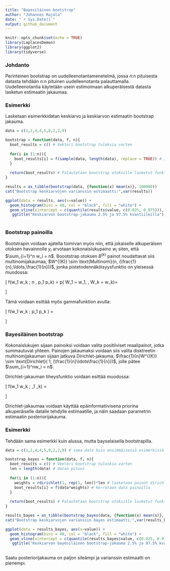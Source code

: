 ```yaml
---
title: "Bayesiläinen bootstrap"
author: "Johannes Rajala"
date: "`r Sys.Date()`"
output: github_document
---
```


```r
knitr::opts_chunk$set(echo = TRUE)
library(LaplacesDemon)
library(ggplot2)
library(tidyverse)
```

### Johdanto

Perinteinen bootstrap on uudelleenotantamenetelmä, jossa $n$:n pituisesta datasta tehdään $n$:n pituinen uudelleenotanta palauttamalla. Uudelleenotantia käytetään usein estimoimaan alkuperäisestä datasta lasketun estimaatin jakaumaa. 

### Esimerkki

Lasketaan esimerkkidatan keskiarvo ja keskiarvon estimaatin bootstrap jakauma.

```r
data = c(1,2,4,4,5,8,2,2,9)

bootstrap = function(data, f, n){
  boot_results = c() # Vektori bootstrap tuloksia varten
  
  for(i in (1:n)){
    boot_results[i] = f(sample(data, length(data), replace = TRUE)) # Iteroidaan n kertaa ja lasketaan joka kerta funktion arvo bootstrap otokselle 
  }
  
  return(boot_results) # Palautetaan bootstrap otoksille lasketut funktion arvot 
}
```

```r
results = as_tibble(bootstrap(data, {function(x) mean(x)}, 100000))
cat("Bootstrap keskiarvojen varianssin estimaatti:",var(results))
```

```r
ggplot(data = results, aes(x=value)) +
  geom_histogram(bins = 40, col = "black", fill = "white") +
  geom_vline(xintercept = c(quantile(results$value, c(0.025, 0.975))), col = "red", linewidth = 0.6) +
   ggtitle("Keskiarvon bootstrap-jakauma 2.5% ja 97.5% kvantiileilla")
  
```

### Bootstrap painoilla

Bootstrapin voidaan ajatella toimivan myös niin, että jokaiselle alkuperäisen otoksen havainnolle $y_i$ arvotaan kokonaislukupaino $w_i$ siten, että $\sum_{i=1}^n w_i = n$. Boootstrap otoksen $B^{(k)}$ painot noudattavat siis multinomijakaumaa, $W^{(K)} \sim \text{Multinomi}(n, (\frac{1}{n},\ldots,\frac{1}{n}))$, jonka pistetodennäköisyysfunktio on yleisessä muodossa:

\[
f(w_1 \ldots w_k ; n , p_1 \ldots p_k) = p( W_1 = w_1, \ldots, W_k = w_k)= \begin{cases} 
\frac{n!} {w_1! \ldots w_k!}p_1^{w_1} \ldots p_k^{w_k} & , \text{ kun } \sum_{i=1}^{k} w_i = n \\
0 & , \text{ muuten.}
\end{cases}
\]

Tämä voidaan esittää myös gammafunktion avulla: 

\[
f(w_1 \ldots w_k ; p_1 \ldots p_k ) = \begin{cases} 
\frac{ \Gamma( \sum_{i=1}^k w_i + 1)}{ \prod_{i=1}^k \Gamma(w_i+1)} \prod_{i=1}^k p_i^{k_i} & , \text{ kun } \sum_{i=1}^{k} w_i = 1 \\
0 & , \text{ muuten.}
\end{cases}
\]

### Bayesiläinen bootstrap

Kokonaislukujen sijaan painoiksi voidaan valita positiiviset reaalipainot, jotka summautuvat yhteen. Painojen jakaumaksi voidaan siis valita disktreetin multinomijakauman sijaan jatkuva Dirichlet-jakauma, $\frac{1}{n}W^{(K)} \sim \text{Dirichlet}( 1, (\frac{1}{n}\ldots\frac{1}{n}))$, jolle pätee $\sum_{i=1}^nw_i = n$.

Dirichlet-jakauman tiheysfunktio voidaan esittää muodossa:

\[
f(w_1 \ldots w_k ; \alpha_1 \ldots \alpha_k) = \begin{cases} 
\frac{ \Gamma( \sum_{i=1}^k \alpha_i)}{ \prod_{i=1}^k \Gamma( \alpha_i)} \prod_{i=1}^k w_i^{ \alpha_i - 1} & , \text{ kun } \sum_{i=1}^{k} w_i = 1 \\
0 & , \text{ muuten.}
\end{cases}
\]

Dirichlet-jakaumaa voidaan käyttää epäinformatiivisena priorina alkuperäiselle datalle tehdylle estimaatille, ja näin saadaan parametrin estimaatin posteriorijakauma. 

### Esimerkki

Tehdään sama esimerkki kuin alussa, mutta bayselaisella bootstrapilla.

```r
data = c(1,2,4,4,5,8,2,2,9) # sama data kuin ensimmäisessä esimerkissä

bootstrap_bayes = function(data, f, n){
  boot_results = c() # Vektori bootstrap tuloskia varten
  len = length(data) # datan pituus
  
  for(i in (1:n)){
    weights = rdirichlet(1, rep(1, len))*len # lasketaan painot dirichlet jakaumasta
    boot_results[i] = f(data*weights) # kerrotaan data painoilla
  }
  
  return(boot_results) # Palautetaan bootstrap otoksille lasketut funktion arvot 
}
```

```r
results_bayes = as_tibble(bootstrap_bayes(data, {function(x) mean(x)}, 100000))
cat("Bootstrap keskiarvojen varianssin bayes estimaatti:",var(results_bayes))
```

```r
ggplot(data = results_bayes, aes(x=value)) +
  geom_histogram(bins = 40, col = "black", fill = "white") +
  geom_vline(xintercept = c(quantile(results_bayes$value, c(0.025, 0.975))), col = "red", linewidth = 0.6) +
   ggtitle("Keskiarvon bayesiläinen bootstrap-jakauma 2.5% ja 97.5% kvantiileilla")
  
```

Saatu posteriorijakauma on paljon sileämpi ja varianssin estimaatti on pienempi.